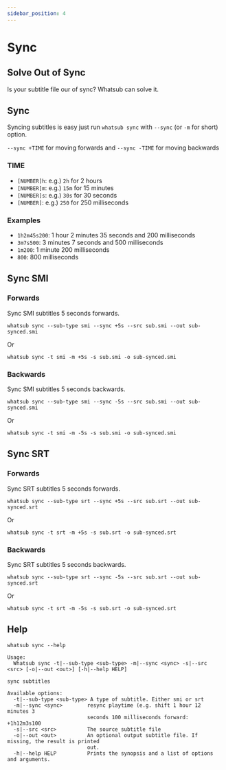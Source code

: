 ```yaml
---
sidebar_position: 4
---
```

# Sync


## Solve Out of Sync

Is your subtitle file our of sync? Whatsub can solve it.

## Sync

Syncing subtitles is easy just run `whatsub sync` with `--sync` (or `-m` for short) option.

`--sync +TIME` for moving forwards and `--sync -TIME` for moving backwards

### TIME
* `[NUMBER]h`: e.g.) `2h` for 2 hours
* `[NUMBER]m`: e.g.) `15m` for 15 minutes
* `[NUMBER]s`: e.g.) `30s` for 30 seconds
* `[NUMBER]`: e.g.) `250` for 250 milliseconds

### Examples
* `1h2m45s200`: 1 hour 2 minutes 35 seconds and 200 milliseconds
* `3m7s500`: 3 minutes 7 seconds and 500 milliseconds
* `1m200`: 1 minute 200 milliseconds
* `800`: 800 milliseconds

## Sync SMI
### Forwards
Sync SMI subtitles 5 seconds forwards.
```shell
whatsub sync --sub-type smi --sync +5s --src sub.smi --out sub-synced.smi
```
Or
```shell
whatsub sync -t smi -m +5s -s sub.smi -o sub-synced.smi
```

### Backwards
Sync SMI subtitles 5 seconds backwards.
```shell
whatsub sync --sub-type smi --sync -5s --src sub.smi --out sub-synced.smi
```
Or
```shell
whatsub sync -t smi -m -5s -s sub.smi -o sub-synced.smi
```


## Sync SRT
### Forwards
Sync SRT subtitles 5 seconds forwards.
```shell
whatsub sync --sub-type srt --sync +5s --src sub.srt --out sub-synced.srt
```
Or
```shell
whatsub sync -t srt -m +5s -s sub.srt -o sub-synced.srt
```

### Backwards
Sync SRT subtitles 5 seconds backwards.
```shell
whatsub sync --sub-type srt --sync -5s --src sub.srt --out sub-synced.srt
```
Or
```shell
whatsub sync -t srt -m -5s -s sub.srt -o sub-synced.srt
```

## Help
```shell
whatsub sync --help
```
```shell
Usage:
  Whatsub sync -t|--sub-type <sub-type> -m|--sync <sync> -s|--src <src> [-o|--out <out>] [-h|--help HELP]

sync subtitles

Available options:
  -t|--sub-type <sub-type> A type of subtitle. Either smi or srt
  -m|--sync <sync>        resync playtime (e.g. shift 1 hour 12 minutes 3
                          seconds 100 milliseconds forward: +1h12m3s100
  -s|--src <src>          The source subtitle file
  -o|--out <out>          An optional output subtitle file. If missing, the result is printed
                          out.
  -h|--help HELP          Prints the synopsis and a list of options and arguments.
```

